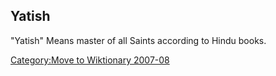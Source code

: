 [[Category:Move to Wiktionary 2007-08]]

== '''Yatish''' ==

"Yatish" Means master of all Saints according to Hindu books.